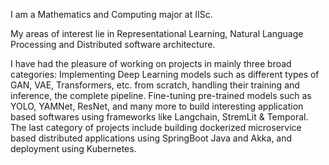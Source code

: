 I am a Mathematics and Computing major at IISc. 

My areas of interest lie in Representational Learning, Natural Language Processing and Distributed software architecture. 

I have had the pleasure of working on projects in mainly three broad categories: Implementing Deep Learning models such as different types of GAN, VAE, Transformers, etc. from scratch, handling their training and inference, the complete pipeline. Fine-tuning pre-trained models such as YOLO, YAMNet, ResNet, and many more to build interesting application based softwares using frameworks like Langchain, StremLit & Temporal. The last category of projects include building dockerized microservice based distributed applications using SpringBoot Java and Akka, and deployment using Kubernetes.